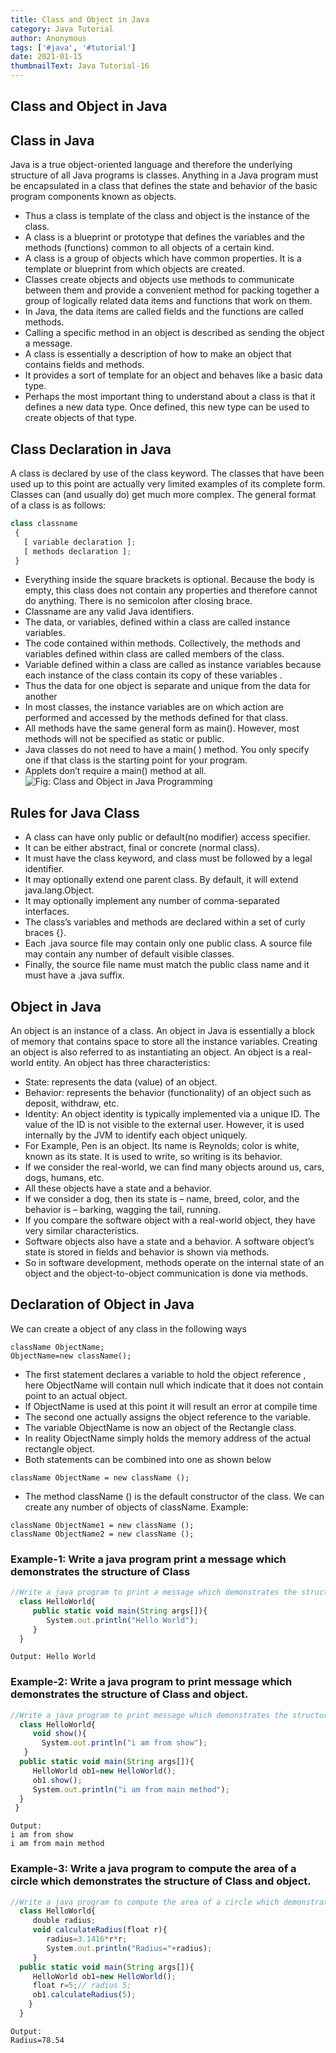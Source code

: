 ```yaml
---
title: Class and Object in Java
category: Java Tutorial
author: Anonymous
tags: ['#java', '#tutorial']
date: 2021-01-15
thumbnailText: Java Tutorial-16
---
```

## Class and Object in Java
## Class in Java
Java is a true object-oriented language and therefore the underlying structure of all Java programs is classes. Anything in a Java program must be encapsulated in a class that defines the state and behavior of the basic program components known as objects.

- Thus a class is template of the class and object is the instance of the class.
- A class is a blueprint or prototype that defines the variables and the methods (functions) common to all objects of a certain kind.
- A class is a group of objects which have common properties. It is a template or blueprint from which objects are created.
- Classes create objects and objects use methods to communicate between them and provide a convenient method for packing together a group of logically related data items and functions that work on them.
- In Java, the data items are called fields and the functions are called methods.
- Calling a specific method in an object is described as sending the object a message.
- A class is essentially a description of how to make an object that contains fields and methods.
- It provides a sort of template for an object and behaves like a basic data type.
- Perhaps the most important thing to understand about a class is that it defines a new data type. Once defined, this new type can be used to create objects of that type.
## Class Declaration in Java
A class is declared by use of the class keyword. The classes that have been used up to this point are actually very limited examples of its complete form. Classes can (and usually do) get much more complex. The general format of a class is as follows:
~~~js
class classname
 {
   [ variable declaration ];
   [ methods declaration ];
 }
~~~
- Everything inside the square brackets is optional. Because the body is empty, this class does not contain any properties and therefore cannot do anything. There is no semicolon after closing brace.
- Classname are any valid Java identifiers.
- The data, or variables, defined within a class are called instance variables.
- The code contained within methods. Collectively, the methods and variables defined within class are called members of the class.
- Variable defined within a class are called as instance variables because each instance of the class contain its copy of these variables .
- Thus the data for one object is separate and unique from the data for another
- In most classes, the instance variables are on which action are performed and accessed by the methods defined for that class.
- All methods have the same general form as main(). However, most methods will not be specified as static or public.
- Java classes do not need to have a main( ) method. You only specify one if that class is the starting point for your program.
- Applets don’t require a main() method at all.
![Fig: Class and Object in Java Programming](../../assets/javaPic/co.jpg)
## Rules for Java Class
- A class can have only public or default(no modifier) access specifier.
- It can be either abstract, final or concrete (normal class).
- It must have the class keyword, and class must be followed by a legal identifier.
- It may optionally extend one parent class. By default, it will extend java.lang.Object.
- It may optionally implement any number of comma-separated interfaces.
- The class’s variables and methods are declared within a set of curly braces {}.
- Each .java source file may contain only one public class. A source file may contain any number of default visible classes.
- Finally, the source file name must match the public class name and it must have a .java suffix.

## Object in Java
An object is an instance of a class. An object in Java is essentially a block of memory that contains space to store all the instance variables. Creating an object is also referred to as instantiating an object. An object is a real-world entity. An object has three characteristics:
- State: represents the data (value) of an object.
- Behavior: represents the behavior (functionality) of an object such as deposit, withdraw, etc.
- Identity: An object identity is typically implemented via a unique ID. The value of the ID is not visible to the external user. However, it is used internally by the JVM to identify each object uniquely.
- For Example, Pen is an object. Its name is Reynolds; color is white, known as its state. It is used to write, so writing is its behavior.
- If we consider the real-world, we can find many objects around us, cars, dogs, humans, etc.
- All these objects have a state and a behavior.
- If we consider a dog, then its state is – name, breed, color, and the behavior is – barking, wagging the tail, running.
- If you compare the software object with a real-world object, they have very similar characteristics.
- Software objects also have a state and a behavior. A software object’s state is stored in fields and behavior is shown via methods.
- So in software development, methods operate on the internal state of an object and the object-to-object communication is done via methods.
## Declaration of Object in Java
We can create a object of any class in the following ways
~~~
className ObjectName;
ObjectName=new className();
~~~
- The first statement declares a variable to hold the object reference , here ObjectName will contain null which indicate that it does not contain point to an actual object.
- If ObjectName is used at this point it will result an error at compile time
- The second one actually assigns the object reference to the variable.
- The variable ObjectName is now an object of the Rectangle class.
- In reality ObjectName simply holds the memory address of the actual rectangle object.
- Both statements can be combined into one as shown below
~~~
className ObjectName = new className ();
~~~
- The method className () is the default constructor of the class. We can create any number of objects of className. Example:

~~~
className ObjectName1 = new className ();
className ObjectName2 = new className ();
~~~
### Example-1: Write a java program print a message which demonstrates the structure of Class
~~~js
//Write a java program to print a message which demonstrates the structure of Class
  class HelloWorld{
     public static void main(String args[]){
        System.out.println("Hello World");
     }
  }
~~~
~~~
Output: Hello World
~~~
### Example-2: Write a java program to print message which demonstrates the structure of Class and object.
~~~js
//Write a java program to print message which demonstrates the structure of Class and object.
  class HelloWorld{
     void show(){
       System.out.println("i am from show");
   }
  public static void main(String args[]){
     HelloWorld ob1=new HelloWorld();
     ob1.show();
     System.out.println("i am from main method");
  }
 }
~~~
~~~
Output:
i am from show
i am from main method
~~~
### Example-3: Write a java program to compute the area of a circle which demonstrates the structure of Class and object.
~~~js
//Write a java program to compute the area of a circle which demonstrates the structure of Class and object.
  class HelloWorld{
     double radius;
     void calculateRadius(float r){
        radius=3.1416*r*r;
        System.out.println("Radius="+radius);
     }
  public static void main(String args[]){
     HelloWorld ob1=new HelloWorld();
     float r=5;// radius 5;
     ob1.calculateRadius(5);
    }
  }
~~~
~~~
Output:
Radius=78.54
~~~